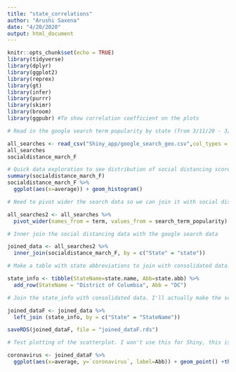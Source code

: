 ```yaml
---
title: "state_correlations"
author: "Arushi Saxena"
date: "4/20/2020"
output: html_document
---
```


```r
knitr::opts_chunk$set(echo = TRUE)
library(tidyverse)
library(dplyr)
library(ggplot2)
library(reprex)
library(gt)
library(infer)
library(purrr)
library(skimr)
library(broom)
library(ggpubr) #To show correlation coefficient on the plots 
```

```r
# Read in the google search term popularity by state (from 3/11/20 - 3/29/20)

all_searches <- read_csv("Shiny_app/google_search_geo.csv",col_types = cols())
all_searches
socialdistance_march_F

# Quick data exploration to see distribution of social distancing scores by state
summary(socialdistance_march_F)
socialdistance_march_F %>%
  ggplot(aes(x=average)) + geom_histogram()

# Need to pivot wider the search data so we can join it with social distancing data and do a scatterplot by state 

all_searches2 <- all_searches %>%
  pivot_wider(names_from = term, values_from = search_term_popularity)

# Inner join the social distancing data with the google search data

joined_data <- all_searches2 %>%
  inner_join(socialdistance_march_F, by = c("State" = "state"))

# Make a table with state abbreviations to join with consolidated data. Will plot the state names on my scatterplot

state_info <- tibble(StateName=state.name, Abb=state.abb) %>%
  add_row(StateName = "District of Columbia", Abb = "DC")

# Join the state_info with consolidated data. I'll actually make the scatterplots in my app.R page

joined_dataF <- joined_data %>%
  left_join (state_info, by = c("State" = "StateName"))

saveRDS(joined_dataF, file = "joined_dataF.rds")

# Test plotting of the scatterplot. I won't use this for Shiny, this is just a test visual.

coronavirus <- joined_dataF %>%
  ggplot(aes(x=average, y=`coronavirus`, label=Abb)) + geom_point() +theme_classic() + theme(axis.text.x = element_text(angle = 45)) + labs(x="Social Distancing Score", y="Search Term Popularity: 'Coronavirus'") + scale_x_reverse() + geom_smooth(method = "glm", se = FALSE, color = "black") + stat_cor(method="pearson", label.x = 5, label.y = 110) + geom_text(check_overlap = FALSE, nudge_x = 0.05, nudge_y = 1, size = 3)


```

